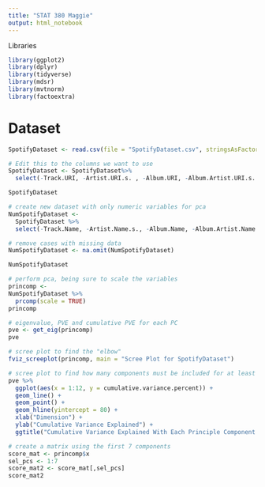```yaml
---
title: "STAT 380 Maggie"
output: html_notebook
---
```


Libraries 
```r
library(ggplot2)
library(dplyr)
library(tidyverse)
library(mdsr)
library(mvtnorm)
library(factoextra)
```

# Dataset
```r
SpotifyDataset <- read.csv(file = "SpotifyDataset.csv", stringsAsFactors = FALSE)

# Edit this to the columns we want to use
SpotifyDataset <- SpotifyDataset%>%
  select(-Track.URI, -Artist.URI.s. , -Album.URI, -Album.Artist.URI.s. , -Album.Image.URL , -Track.Preview.URL , -ISRC, -Added.By, -Added.At, -Album.Genres, -Copyrights)

SpotifyDataset
```

```r
# create new dataset with only numeric variables for pca
NumSpotifyDataset <-
  SpotifyDataset %>%
  select(-Track.Name, -Artist.Name.s., -Album.Name, -Album.Artist.Name.s., -Album.Release.Date, -Disc.Number, -Track.Number, -Track.Duration..ms., -Explicit, -Artist.Genres, -Time.Signature, -Label)

# remove cases with missing data
NumSpotifyDataset <- na.omit(NumSpotifyDataset)

NumSpotifyDataset
```

```r
# perform pca, being sure to scale the variables
princomp <-
NumSpotifyDataset %>%
  prcomp(scale = TRUE)
princomp
```

```r
# eigenvalue, PVE and cumulative PVE for each PC
pve <- get_eig(princomp)
pve

# scree plot to find the "elbow"
fviz_screeplot(princomp, main = "Scree Plot for SpotifyDataset")

# scree plot to find how many components must be included for at least 80% of variance to be explained
pve %>%
  ggplot(aes(x = 1:12, y = cumulative.variance.percent)) + 
  geom_line() + 
  geom_point() +
  geom_hline(yintercept = 80) +
  xlab("Dimension") +
  ylab("Cumulative Variance Explained") +
  ggtitle("Cumulative Variance Explained With Each Principle Component in SpotifyDataset")
```

```r
# create a matrix using the first 7 components
score_mat <- princomp$x
sel_pcs <- 1:7
score_mat2 <- score_mat[,sel_pcs]
score_mat2
```






